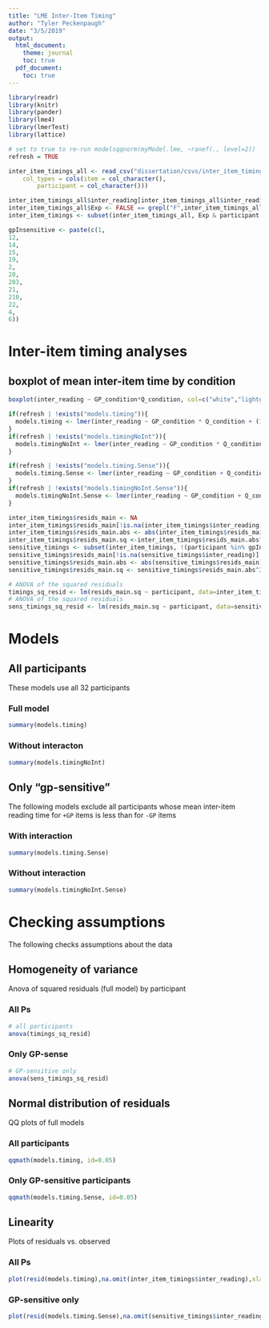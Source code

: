 ```yaml
---
title: "LME Inter-Item Timing"
author: "Tyler Peckenpaugh"
date: "3/5/2019"
output:
  html_document:
    theme: journal
    toc: true
  pdf_document:
    toc: true
---
```


```r
library(readr)
library(knitr)
library(pander)
library(lme4)
library(lmerTest)
library(lattice)

# set to true to re-run modelsqqnorm(myModel.lme, ~ranef(., level=2))
refresh = TRUE

inter_item_timings_all <- read_csv("dissertation/csvs/inter_item_timings.csv", 
    col_types = cols(item = col_character(), 
        participant = col_character()))

inter_item_timings_all$inter_reading[inter_item_timings_all$inter_reading <0] <- NA
inter_item_timings_all$Exp <- FALSE == grepl("F",inter_item_timings_all$filename)
inter_item_timings <- subset(inter_item_timings_all, Exp & participant != "108")

gpInsensitive <- paste(c(1,
12,
14,
15,
19,
2,
20,
203,
21,
210,
22,
4,
6))

```



# Inter-item timing analyses

## boxplot of mean inter-item time by condition
```r
boxplot(inter_reading ~ GP_condition*Q_condition, col=c("white","lightgray"),inter_item_timings,names=c("-GP -Q", "+GP -Q", "-GP +Q", "+GP +Q"))
```
```r
if(refresh | !exists("models.timing")){
  models.timing <- lmer(inter_reading ~ GP_condition * Q_condition + (1 + GP_condition * Q_condition | participant) + (1 + GP_condition * Q_condition | item), data=inter_item_timings, control=lmerControl(optCtrl=list(maxfun=2e12) ), REML=FALSE)
}
if(refresh | !exists("models.timingNoInt")){
  models.timingNoInt <- lmer(inter_reading ~ GP_condition * Q_condition + (1 + GP_condition * Q_condition | participant) + (1 + GP_condition * Q_condition | item), data=inter_item_timings, control=lmerControl(optCtrl=list(maxfun=2e12) ), REML=FALSE)
}

if(refresh | !exists("models.timing.Sense")){
  models.timing.Sense <- lmer(inter_reading ~ GP_condition + Q_condition + (1 + GP_condition + Q_condition | participant) + (1 + GP_condition + Q_condition | item), data=subset(inter_item_timings, !(participant %in% gpInsensitive)), control=lmerControl(optCtrl=list(maxfun=2e12) ), REML=FALSE)
}
if(refresh | !exists("models.timingNoInt.Sense")){
  models.timingNoInt.Sense <- lmer(inter_reading ~ GP_condition + Q_condition + (1 + GP_condition + Q_condition | participant) + (1 + GP_condition + Q_condition | item), data=subset(inter_item_timings, !(participant %in% gpInsensitive)), control=lmerControl(optCtrl=list(maxfun=2e12) ), REML=FALSE)
}
```
```r
inter_item_timings$resids_main <- NA
inter_item_timings$resids_main[!is.na(inter_item_timings$inter_reading)] <- residuals(models.timing)
inter_item_timings$resids_main.abs <- abs(inter_item_timings$resids_main)
inter_item_timings$resids_main.sq <-inter_item_timings$resids_main.abs^2
sensitive_timings <- subset(inter_item_timings, !(participant %in% gpInsensitive))
sensitive_timings$resids_main[!is.na(sensitive_timings$inter_reading)] <- residuals(models.timing.Sense)
sensitive_timings$resids_main.abs <- abs(sensitive_timings$resids_main)
sensitive_timings$resids_main.sq <- sensitive_timings$resids_main.abs^2

# ANOVA of the squared residuals
timings_sq_resid <- lm(resids_main.sq ~ participant, data=inter_item_timings) 
# ANOVA of the squared residuals
sens_timings_sq_resid <- lm(resids_main.sq ~ participant, data=sensitive_timings)
```

# Models

## All participants
These models use all 32 participants

### Full model
```r
summary(models.timing)
```

### Without interacton 
```r
summary(models.timingNoInt)
```

## Only "gp-sensitive"
The following models exclude all participants whose mean inter-item reading time for `+GP` items is less than for `-GP` items

### With interaction
```r
summary(models.timing.Sense)
```

### Without interaction
```r
summary(models.timingNoInt.Sense)

```
# Checking assumptions
The following checks assumptions about the data

## Homogeneity of variance
Anova of squared residuals (full model) by participant 

### All Ps
```r
# all participants
anova(timings_sq_resid) 
```

### Only GP-sense
```r
# GP-sensitive only
anova(sens_timings_sq_resid)
```

## Normal distribution of residuals
QQ plots of full models

### All participants
```r
qqmath(models.timing, id=0.05)
```

### Only GP-sensitive participants
```r
qqmath(models.timing.Sense, id=0.05)
```

## Linearity
Plots of residuals vs. observed

### All Ps
```r
plot(resid(models.timing),na.omit(inter_item_timings$inter_reading),xlab="Residuals",ylab="Observed values")
```

### GP-sensitive only
```r
plot(resid(models.timing.Sense),na.omit(sensitive_timings$inter_reading),xlab="Residuals",ylab="Observed values")
```